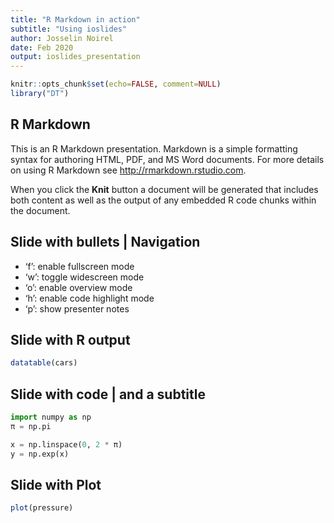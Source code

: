 ```yaml
---
title: "R Markdown in action"
subtitle: "Using ioslides"
author: Josselin Noirel
date: Feb 2020
output: ioslides_presentation
---
```


```r
knitr::opts_chunk$set(echo=FALSE, comment=NULL)
library("DT")
```

## R Markdown

This is an R Markdown presentation. Markdown is a simple formatting syntax for authoring HTML, PDF, and MS Word documents. For more details on using R Markdown see <http://rmarkdown.rstudio.com>.

When you click the **Knit** button a document will be generated that includes both content as well as the output of any embedded R code chunks within the document.

## Slide with bullets | Navigation

* 'f': enable fullscreen mode
* 'w': toggle widescreen mode
* 'o': enable overview mode
* 'h': enable code highlight mode
* 'p': show presenter notes

## Slide with R output

```r
datatable(cars)
```

## Slide with code | and a subtitle

```python
import numpy as np
π = np.pi

x = np.linspace(0, 2 * π)
y = np.exp(x)
```

## Slide with Plot

```r
plot(pressure)
```

